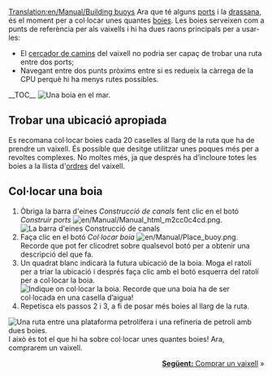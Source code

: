 [[Translation:en/Manual/Building buoys]]
{{ca/Manual/Tutorial/Tutorial}}
Ara que té alguns [[ca/Construir ports|ports]] i la [[ca/Manual/Construir drassanes|drassana]], és el moment per a col·locar unes quantes [[ca/Boies|boies]]. Les boies serveixen com a punts de referència per als vaixells i hi ha dues raons principals per a usar-les:
* El [[ca/Cercador de camins|cercador de camins]] del vaixell no podria ser capaç de trobar una ruta entre dos ports;
* Navegant entre dos punts pròxims entre si es redueix la càrrega de la CPU perquè hi ha menys rutes possibles.
__TOC__
[[File:ca/Manual/Buoy.png|left|frame|Una boia en el mar.]]
==Trobar una ubicació apropiada==
Es recomana col·locar boies cada 20 caselles al llarg de la ruta que ha de prendre un vaixell. És possible que desitge utilitzar unes poques més per a revoltes complexes. No moltes més, ja que després ha d’incloure totes les boies a la llista d'[[ca/Manual/Ordres|ordres]] del vaixell.
<div style="clear:left"></div>

==Col·locar una boia==
# Òbriga la barra d'eines ''Construcció de canals'' fent clic en el botó ''Construir ports'' [[File:en/Manual/Manual html m2cc0c4cd.png]].<br/>[[File:ca/Manual/Dock toolbar.png|frame|none|La barra d'eines Construcció de canals]]
# Faça clic en el botó ''Col·locar boia'' [[File:en/Manual/Place buoy.png]]. Recorde que pot fer clicodret sobre qualsevol botó per a obtenir una descripció del que fa.
# Un quadrat blanc indicarà la futura ubicació de la boia. Moga el ratolí per a triar la ubicació i després faça clic amb el botó esquerra del ratolí per a col·locar la boia.<br/>[[File:en/Manual/Placing-buoy-1.png|frame|none|Indique on col·locar la boia. Recorde que una boia ha de ser col·locada en una casella d’aigua!]]
# Repetisca els passos 2 i 3, a fi de posar més boies al llarg de la ruta.

[[File:ca/Manual/Placing-buoy-2.png|frame|right|Una ruta entre una [[ca/Plataforma petrolífera|plataforma petrolífera]] i una [[ca/Refineria de petroli|refineria de petroli]] amb dues boies.]]
I això és tot el que hi ha sobre col·locar unes quantes boies! Ara, comprarem un vaixell.

<span style="float: right">[[ca/Manual/Compra de vaixells|'''Següent:''' Comprar un vaixell]] &raquo;</span>